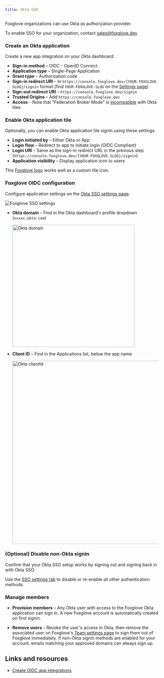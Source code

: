 ```yaml
---
title: Okta SSO
---
```



<AccountRequiredHeader badgeText="Requires Enterprise plan" />

Foxglove organizations can use Okta as authorization provider.

To enable SSO for your organization, contact [sales@foxglove.dev](mailto:sales@foxglove.dev).

### Create an Okta application

Create a new app integration on your Okta dashboard:

- **Sign-in method** – OIDC - OpenID Connect
- **Application type** – Single-Page Application
- **Grant type** – Authorization code
- **Sign-in redirect URI** – In `https://console.foxglove.dev/{YOUR-FOXGLOVE-SLUG}/signin` format (find `YOUR-FOXGLOVE-SLUG` on the [Settings page](https://console.foxglove.dev/settings))
- **Sign-out redirect URI** – `https://console.foxglove.dev/signin`
- **Trusted Origins** – Add `https://console.foxglove.dev`
- **Access** – Note that "Federation Broker Mode" is [incompatible](https://help.okta.com/en-us/Content/Topics/Apps/apps-fbm-known-issues.htm) with Okta tiles

### Enable Okta application tile

Optionally, you can enable Okta application tile signin using these settings:

- **Login initiated by** – Either Okta or App
- **Login flow** – Redirect to app to initiate login (OIDC Compliant)
- **Login URI** – Same as the sign-in redirect URL in the previous step (`https://console.foxglove.dev/{YOUR-FOXGLOVE-SLUG}/signin`)
- **Application visibility** – Display application icon to users

This [Foxglove logo](/img/docs/data-platform/okta/foxglove-logo-okta.png) works well as a custom tile icon.

### Foxglove OIDC configuration

Configure application settings on the [Okta SSO settings page](https://console.foxglove.dev/settings/oidc):

![Foxglove SSO settings](/img/docs/security/settings.png)

- **Okta domain** – Find in the Okta dashboard's profile dropdown (`xxxxx.okta.com`)

  <img alt="Okta domain" src="/img/docs/security/domain.png" width="400"/>

- **Client ID** – Find in the Applications list, below the app name

  <img alt="Okta clientId" src="/img/docs/security/clientid.png" width="600"/>

### (Optional) Disable non-Okta signin

Confirm that your Okta SSO setup works by signing out and signing back in with Okta SSO.

Use the [SSO settings tab](https://console.foxglove.dev/settings/oidc) to disable or re-enable all other authentication methods.

### Manage members

- **Provision members** – Any Okta user with access to the Foxglove Okta application can sign in. A new Foxglove account is automatically created on first signin.

- **Remove users** – Revoke the user's access in Okta, then remove the associated user on Foxglove's [Team settings page](https://console.foxglove.dev/settings/team) to sign them out of Foxglove immediately. If non-Okta signin methods are enabled for your account, emails matching your approved domains can always sign up.

## Links and resources

- [Create OIDC app integrations](https://help.okta.com/en-us/Content/Topics/Apps/Apps_App_Integration_Wizard_OIDC.htm)
